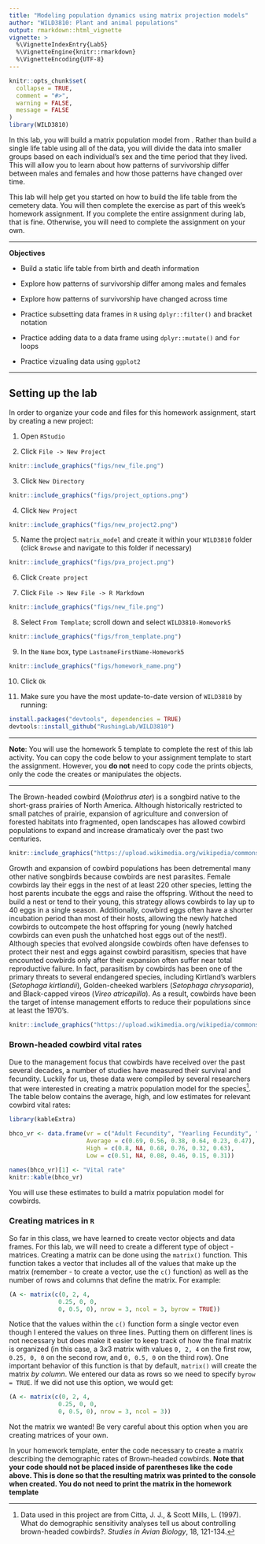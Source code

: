 ```yaml
---
title: "Modeling population dynamics using matrix projection models"
author: "WILD3810: Plant and animal populations"
output: rmarkdown::html_vignette
vignette: >
  %\VignetteIndexEntry{Lab5}
  %\VignetteEngine{knitr::rmarkdown}
  %\VignetteEncoding{UTF-8}
---
```


```r
knitr::opts_chunk$set(
  collapse = TRUE,
  comment = "#>", 
  warning = FALSE, 
  message = FALSE
)
library(WILD3810)
```

In this lab, you will build a matrix population model from . Rather than build a single life table using all of the data, you will divide the data into smaller groups based on each individual's sex and the time period that they lived. This will allow you to learn about how patterns of survivorship differ between males and females and how those patterns have changed over time.  

This lab will help get you started on how to build the life table from the cemetery data. You will then complete the exercise as part of this week's homework assignment. If you complete the entire assignment during lab, that is fine. Otherwise, you will need to complete the assignment on your own. 

***
**Objectives**

* Build a static life table from birth and death information

* Explore how patterns of survivorship differ among males and females

* Explore how patterns of survivorship have changed across time

* Practice subsetting data frames in `R` using `dplyr::filter()` and bracket notation

* Practice adding data to a data frame using `dplyr::mutate()` and `for` loops

* Practice vizualing data using `ggplot2`
    
***

## Setting up the lab

In order to organize your code and files for this homework assignment, start by creating a new project:

1) Open `RStudio`

2) Click `File -> New Project`

```r
knitr::include_graphics("figs/new_file.png")
```

3) Click `New Directory`

```r
knitr::include_graphics("figs/project_options.png")
```

4) Click `New Project`

```r
knitr::include_graphics("figs/new_project2.png")
```

5) Name the project `matrix_model` and create it within your `WILD3810` folder (click `Browse` and navigate to this folder if necessary)

```r
knitr::include_graphics("figs/pva_project.png")
```

6) Click `Create project`

7) Click `File -> New File -> R Markdown`

```r
knitr::include_graphics("figs/new_file.png")
```

8) Select `From Template`; scroll down and select `WILD3810-Homework5`

```r
knitr::include_graphics("figs/from_template.png")
```

9) In the `Name` box, type `LastnameFirstName-Homework5`

```r
knitr::include_graphics("figs/homework_name.png")
```

10) Click `Ok`

11) Make sure you have the most update-to-date version of `WILD3810` by running:

```r
install.packages("devtools", dependencies = TRUE)
devtools::install_github("RushingLab/WILD3810")
```

***

**Note**: You will use the homework 5 template to complete the rest of this lab activity. You can copy the code below to your assignment template to start the assignment. However, you **do not** need to copy code the prints objects, only the code the creates or manipulates the objects.

***

The Brown-headed cowbird (*Molothrus ater*) is a songbird native to the short-grass prairies of North America. Although historically restricted to small patches of prairie, expansion of agriculture and conversion of forested habitats into fragmented, open landscapes has allowed cowbird populations to expand and increase dramaticaly over the past two centuries. 

```r
knitr::include_graphics("https://upload.wikimedia.org/wikipedia/commons/9/9f/Brown-Headed_Cowbird.jpg")
```

Growth and expansion of cowbird populations has been detremental many other native songbirds because cowbirds are nest parasites. Female cowbirds lay their eggs in the nest of at least 220 other species, letting the host parents incubate the eggs and raise the offspring. Without the need to build a nest or tend to their young, this strategy allows cowbirds to lay up to 40 eggs in a single season. Additionally, cowbird eggs often have a shorter incubation period than most of their hosts, allowing the newly hatched cowbirds to outcompete the host offspring for young (newly hatched cowbirds can even push the unhatched host eggs out of the nest!). Although species that evolved alongside cowbirds often have defenses to protect their nest and eggs against cowbird parasitism, species that have encounted cowbirds only after their expansion often suffer near total reproductive failure. In fact, parasitism by cowbirds has been one of the primary threats to several endangered species, including Kirtland's warblers (*Setophaga kirtlandii*), Golden-cheeked warblers (*Setophaga chrysoparia*), and Black-capped vireos (*Vireo atricapilla*). As a result, cowbirds have been the target of intense management efforts to reduce their populations since at least the 1970's.  

```r
knitr::include_graphics("https://upload.wikimedia.org/wikipedia/commons/2/29/Cowbird_egg.JPG")
```

### Brown-headed cowbird vital rates

Due to the management focus that cowbirds have received over the past several decades, a number of studies have measured their survival and fecundity. Luckily for us, these data were compiled by several researchers that were interested in creating a matrix population model for the species[^1]. The table below contains the average, high, and low estimates for relevant cowbird vital rates:

[^1]: Data used in this project are from Citta, J. J., & Scott Mills, L. (1997). What do demographic sensitivity analyses tell us about controlling brown-headed cowbirds?. *Studies in Avian Biology*, 18, 121-134.

```r
library(kableExtra)

bhco_vr <- data.frame(vr = c("Adult Fecundity", "Yearling Fecundity", "Egg survival", "Nestling survival", "Yearling survival", "Adult survival"),
                      Average = c(0.69, 0.56, 0.38, 0.64, 0.23, 0.47),
                      High = c(0.8, NA, 0.68, 0.76, 0.32, 0.63),
                      Low = c(0.51, NA, 0.08, 0.46, 0.15, 0.31))

names(bhco_vr)[1] <- "Vital rate"
knitr::kable(bhco_vr)
```

You will use these estimates to build a matrix population model for cowbirds. 

### Creating matrices in `R`

So far in this class, we have learned to create vector objects and data frames. For this lab, we will need to create a different type of object - matrices. Creating a matrix can be done using the `matrix()` function. This function takes a vector that includes all of the values that make up the matrix (remember - to create a vector, use the `c()` function) as well as the number of rows and columns that define the matrix. For example:

```r
(A <- matrix(c(0, 2, 4,
              0.25, 0, 0,
              0, 0.5, 0), nrow = 3, ncol = 3, byrow = TRUE))
```

Notice that the values within the `c()` function form a single vector even though I entered the values on three lines. Putting them on different lines is not necessary but does make it easier to keep track of how the final matrix is organized (in this case, a $3x3$ matrix with values `0, 2, 4` on the first row, `0.25, 0, 0` on the second row, and `0, 0.5, 0` on the third row). One important behavior of this function is that by default, `matrix()` will create the matrix *by column*. We entered our data as rows so we need to specify `byrow = TRUE`. If we did not use this option, we would get:

```r
(A <- matrix(c(0, 2, 4,
              0.25, 0, 0,
              0, 0.5, 0), nrow = 3, ncol = 3))
```

Not the matrix we wanted! Be very careful about this option when you are creating matrices of your own. 

In your homework template, enter the code necessary to create a matrix describing the demographic rates of Brown-headed cowbirds. **Note that your code should not be placed inside of parentheses like the code above. This is done so that the resulting matrix was printed to the console when created. You do not need to print the matrix in the homework template**
